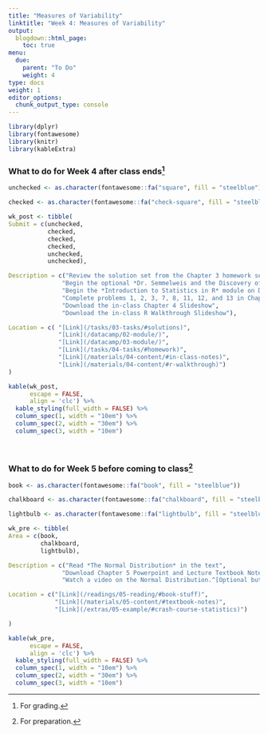 ```yaml
---
title: "Measures of Variability"
linktitle: "Week 4: Measures of Variability"
output:
  blogdown::html_page:
    toc: true
menu:
  due:
    parent: "To Do"
    weight: 4
type: docs
weight: 1
editor_options: 
  chunk_output_type: console
---
```


```r
library(dplyr)
library(fontawesome)
library(knitr)
library(kableExtra)
```

### What to do for Week 4 after class ends^[For grading.]

```r
unchecked <- as.character(fontawesome::fa("square", fill = "steelblue"))

checked <- as.character(fontawesome::fa("check-square", fill = "steelblue"))

wk_post <- tibble(
Submit = c(unchecked,
           checked,
           checked,
           checked,
           unchecked,
           unchecked),

Description = c("Review the solution set from the Chapter 3 homework set",
               "Begin the optional *Dr. Semmelweis and the Discovery of Handwashing* project on Data Camp",
               "Begin the *Introduction to Statistics in R* module on Data Camp",
               "Complete problems 1, 2, 3, 7, 8, 11, 12, and 13 in Chapter 4",
               "Download the in-class Chapter 4 Slideshow",
               "Download the in-class R Walkthrough Slideshow"),

Location = c( "[Link](/tasks/03-tasks/#solutions)",
              "[Link](/datacamp/02-module/)",
              "[Link](/datacamp/03-module/)",
              "[Link](/tasks/04-tasks/#homework)",
              "[Link](/materials/04-content/#in-class-notes)",
              "[Link](/materials/04-content/#r-walkthrough)")
)

```

```r
kable(wk_post, 
      escape = FALSE,
      align = 'clc') %>%
  kable_styling(full_width = FALSE) %>%
  column_spec(1, width = "10em") %>%
  column_spec(2, width = "30em") %>%
  column_spec(3, width = "10em")
```

<br />

### What to do for Week 5 before coming to class^[For preparation.]

```r
book <- as.character(fontawesome::fa("book", fill = "steelblue"))

chalkboard <- as.character(fontawesome::fa("chalkboard", fill = "steelblue"))

lightbulb <- as.character(fontawesome::fa("lightbulb", fill = "steelblue"))

wk_pre <- tibble(
Area = c(book, 
         chalkboard, 
         lightbulb),

Description = c("Read *The Normal Distribution* in the text",
               "Download Chapter 5 Powerpoint and Lecture Textbook Notes",
               "Watch a video on the Normal Distribution.^[Optional but recommended.]"),

Location = c("[Link](/readings/05-reading/#book-stuff)", 
             "[Link](/materials/05-content/#textbook-notes)",
             "[Link](/extras/05-example/#crash-course-statistics)")

)

```

```r
kable(wk_pre, 
      escape = FALSE,
      align = 'clc') %>%
  kable_styling(full_width = FALSE) %>%
  column_spec(1, width = "10em") %>%
  column_spec(2, width = "30em") %>%
  column_spec(3, width = "10em")
```

